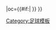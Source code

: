 {{fb team |t=和睦法兰克福|tan=法兰克福足球俱乐部|tc=GER|abb={{#if:{{{abb|}}}|FRA}}|oc={{#if:{{{oc|}}}|{{{oc}}} }} }}<!--
--><noinclude>[[Category:足球模板]]</noinclude>